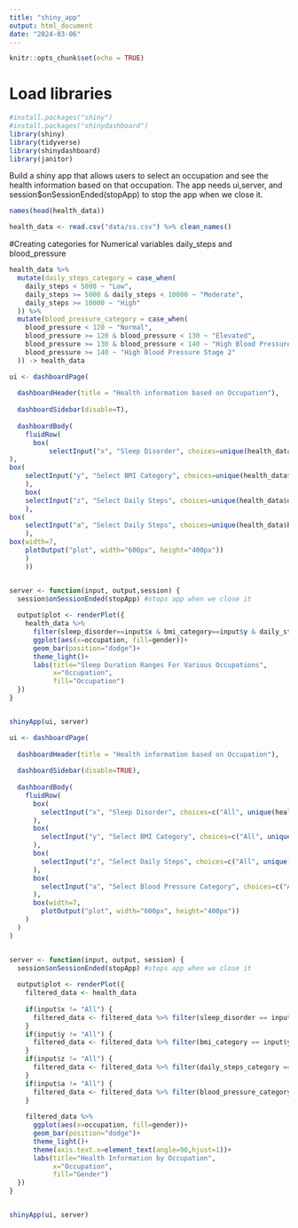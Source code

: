 ```yaml
---
title: "shiny_app"
output: html_document
date: "2024-03-06"
---
```


```r
knitr::opts_chunk$set(echo = TRUE)
```

# Load libraries
```r
#install.packages("shiny")
#install.packages("shinydashboard")
library(shiny)
library(tidyverse)
library(shinydashboard)
library(janitor)
```

Build a shiny app that allows users to select an occupation and see the health information based on that occupation. The app needs ui,server, and session$onSessionEnded(stopApp) to stop the app when we close it. 

```r
names(head(health_data))
```

```r
health_data <- read.csv("data/ss.csv") %>% clean_names()
```


#Creating categories for Numerical variables daily_steps and blood_pressure
```r
health_data %>% 
  mutate(daily_steps_category = case_when(
    daily_steps < 5000 ~ "Low",
    daily_steps >= 5000 & daily_steps < 10000 ~ "Moderate",
    daily_steps >= 10000 ~ "High"
  )) %>% 
  mutate(blood_pressure_category = case_when(
    blood_pressure < 120 ~ "Normal",
    blood_pressure >= 120 & blood_pressure < 130 ~ "Elevated",
    blood_pressure >= 130 & blood_pressure < 140 ~ "High Blood Pressure Stage 1",
    blood_pressure >= 140 ~ "High Blood Pressure Stage 2"
  )) -> health_data

```


```r
ui <- dashboardPage(
  
  dashboardHeader(title = "Health information based on Occupation"),
  
  dashboardSidebar(disable=T),
  
  dashboardBody(
    fluidRow(
      box( 
          selectInput("x", "Sleep Disorder", choices=unique(health_data$`sleep_disorder`)), hr()
),
box( 
    selectInput("y", "Select BMI Category", choices=unique(health_data$bmi_category)), hr()
    ),
    box( 
    selectInput("z", "Select Daily Steps", choices=unique(health_data$daily_steps_category)), hr()
    ),
box( 
    selectInput("a", "Select Daily Steps", choices=unique(health_data$blood_pressure_category)), hr()
    ),
box(width=7, 
    plotOutput("plot", width="600px", height="400px"))
    )
    ))


server <- function(input, output,session) {
  session$onSessionEnded(stopApp) #stops app when we close it
  
  output$plot <- renderPlot({
    health_data %>% 
      filter(sleep_disorder==input$x & bmi_category==input$y & daily_steps_category==input$z & blood_pressure_category==input$a) %>% 
      ggplot(aes(x=occupation, fill=gender))+
      geom_bar(position="dodge")+
      theme_light()+
      labs(title="Sleep Duration Ranges For Various Occupations",
           x="Occupation", 
           fill="Occupation")
  })
}


shinyApp(ui, server)

```


```r
ui <- dashboardPage(
  
  dashboardHeader(title = "Health information based on Occupation"),
  
  dashboardSidebar(disable=TRUE),
  
  dashboardBody(
    fluidRow(
      box( 
        selectInput("x", "Sleep Disorder", choices=c("All", unique(health_data$`sleep_disorder`))), hr()
      ),
      box( 
        selectInput("y", "Select BMI Category", choices=c("All", unique(health_data$bmi_category))), hr()
      ),
      box( 
        selectInput("z", "Select Daily Steps", choices=c("All", unique(health_data$daily_steps_category))), hr()
      ),
      box( 
        selectInput("a", "Select Blood Pressure Category", choices=c("All", unique(health_data$blood_pressure_category))), hr()
      ),
      box(width=7, 
        plotOutput("plot", width="600px", height="400px"))
    )
  )
)


server <- function(input, output, session) {
  session$onSessionEnded(stopApp) #stops app when we close it
  
  output$plot <- renderPlot({
    filtered_data <- health_data
    
    if(input$x != "All") {
      filtered_data <- filtered_data %>% filter(sleep_disorder == input$x)
    }
    if(input$y != "All") {
      filtered_data <- filtered_data %>% filter(bmi_category == input$y)
    }
    if(input$z != "All") {
      filtered_data <- filtered_data %>% filter(daily_steps_category == input$z)
    }
    if(input$a != "All") {
      filtered_data <- filtered_data %>% filter(blood_pressure_category == input$a)
    }
    
    filtered_data %>% 
      ggplot(aes(x=occupation, fill=gender))+
      geom_bar(position="dodge")+
      theme_light()+
      theme(axis.text.x=element_text(angle=90,hjust=1))+
      labs(title="Health Information by Occupation",
           x="Occupation", 
           fill="Gender")
  })
}


shinyApp(ui, server)
```


